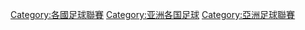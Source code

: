 {{Categories by country|nocat}}

[[Category:各國足球聯賽|Category:各國足球聯賽]]
[[Category:亚洲各国足球|Category:亚洲各国足球]]
[[Category:亞洲足球聯賽|Category:亞洲足球聯賽]]